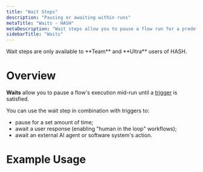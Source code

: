 ```yaml
---
title: "Wait Steps"
description: "Pausing or awaiting within runs"
metaTitle: "Waits - HASH"
metaDescription: "Wait steps allow you to pause a flow run for a predefined period of time, or until a trigger is satisfied "
sidebarTitle: "Waits"
---
```


<Callout style="information" type="coming-soon">
  Wait steps are only available to **Team** and **Ultra** users of HASH.
</Callout>

# Overview

**Waits** allow you to pause a flow's execution mid-run until a [trigger](/guide/flows/triggers) is satisfied.

You can use the wait step in combination with triggers to:

- pause for a set amount of time;
- await a user response (enabling "human in the loop" workflows);
- await an external AI agent or software system's action.

# Example Usage
